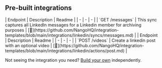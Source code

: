 
## Pre-built integrations

<AccordionGroup>


<Accordion title="messages">
| Endpoint | Description | Readme |
| - | - | - |
| `GET /messages` | This sync captures all LinkedIn messages for a Linkedin member for archiving purposes | [🔗](https://github.com/NangoHQ/integration-templates/blob/main/integrations/linkedin/syncs/messages.md) |
</Accordion>


<Accordion title="Others">
| Endpoint | Description | Readme |
| - | - | - |
| `POST /videos` | Create a linkedin post with an optional video | [🔗](https://github.com/NangoHQ/integration-templates/blob/main/integrations/linkedin/actions/post.md) |
</Accordion>

</AccordionGroup>

<Tip>Not seeing the integration you need? [Build your own](https://docs.nango.dev/guides/custom-integrations/overview) independently.</Tip>
